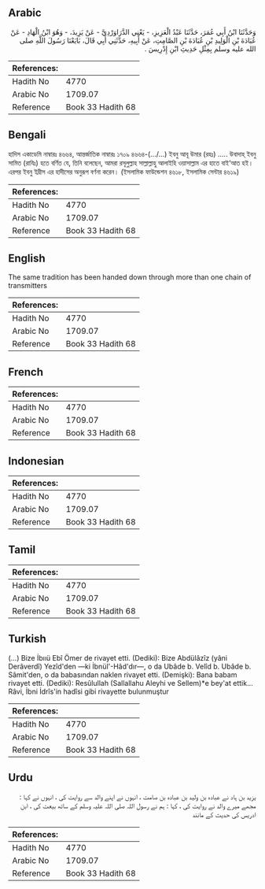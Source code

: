 ## Arabic


<div dir="rtl" lang="ar" style={{fontSize:'larger',backgroundColor:'#f8f9fa',padding:20}}>
وَحَدَّثَنَا ابْنُ أَبِي عُمَرَ، حَدَّثَنَا عَبْدُ الْعَزِيزِ، - يَعْنِي الدَّرَاوَرْدِيَّ - عَنْ يَزِيدَ، - وَهُوَ ابْنُ الْهَادِ - عَنْ عُبَادَةَ بْنِ الْوَلِيدِ بْنِ عُبَادَةَ بْنِ الصَّامِتِ، عَنْ أَبِيهِ، حَدَّثَنِي أَبِي قَالَ، بَايَعْنَا رَسُولَ اللَّهِ صلى الله عليه وسلم بِمِثْلِ حَدِيثِ ابْنِ إِدْرِيسَ ‏.‏
</div>
<div style={{backgroundColor:'#f8f9fa',padding:20, marginBottom: 10}}><table> <thead> <tr> <th>References:</th> <th></th> </tr> </thead> <tbody><tr><td>Hadith No</td><td>4770</td></tr><tr><td>Arabic No</td><td>1709.07</td></tr><tr><td>Reference</td><td>Book 33 Hadith 68</td></tr></tbody></table></div>

## Bengali


<div dir="ltr" lang="bn" style={{fontSize:'larger',backgroundColor:'#f8f9fa',padding:20}}>
হাদিস একাডেমি নাম্বারঃ ৪৬৬৪, আন্তর্জাতিক নাম্বারঃ ১৭০৯ ৪৬৬৪-(.../...) ইবনু আবূ উমার (রহঃ) ..... উবাদাহ্ ইবনু সামিত (রাযিঃ) হতে বর্ণিত যে, তিনি বলেছেন, আমরা রসূলুল্লাহ সাল্লাল্লাহু আলাইহি ওয়াসাল্লাম এর হাতে বাই’আত হই। এরপর ইবনু ইদ্রীস এর হাদীসের অনুরূপ বর্ণনা করেন। (ইসলামিক ফাউন্ডেশন ৪৬১৮, ইসলামিক সেন্টার ৪৬১৯)
</div>
<div style={{backgroundColor:'#f8f9fa',padding:20, marginBottom: 10}}><table> <thead> <tr> <th>References:</th> <th></th> </tr> </thead> <tbody><tr><td>Hadith No</td><td>4770</td></tr><tr><td>Arabic No</td><td>1709.07</td></tr><tr><td>Reference</td><td>Book 33 Hadith 68</td></tr></tbody></table></div>

## English


<div dir="ltr" lang="en" style={{fontSize:'larger',backgroundColor:'#f8f9fa',padding:20}}>
The same tradition has been handed down through more than one chain of transmitters
</div>
<div style={{backgroundColor:'#f8f9fa',padding:20, marginBottom: 10}}><table> <thead> <tr> <th>References:</th> <th></th> </tr> </thead> <tbody><tr><td>Hadith No</td><td>4770</td></tr><tr><td>Arabic No</td><td>1709.07</td></tr><tr><td>Reference</td><td>Book 33 Hadith 68</td></tr></tbody></table></div>

## French


<div dir="ltr" lang="fr" style={{fontSize:'larger',backgroundColor:'#f8f9fa',padding:20}}>

</div>
<div style={{backgroundColor:'#f8f9fa',padding:20, marginBottom: 10}}><table> <thead> <tr> <th>References:</th> <th></th> </tr> </thead> <tbody><tr><td>Hadith No</td><td>4770</td></tr><tr><td>Arabic No</td><td>1709.07</td></tr><tr><td>Reference</td><td>Book 33 Hadith 68</td></tr></tbody></table></div>

## Indonesian


<div dir="ltr" lang="id" style={{fontSize:'larger',backgroundColor:'#f8f9fa',padding:20}}>

</div>
<div style={{backgroundColor:'#f8f9fa',padding:20, marginBottom: 10}}><table> <thead> <tr> <th>References:</th> <th></th> </tr> </thead> <tbody><tr><td>Hadith No</td><td>4770</td></tr><tr><td>Arabic No</td><td>1709.07</td></tr><tr><td>Reference</td><td>Book 33 Hadith 68</td></tr></tbody></table></div>

## Tamil


<div dir="ltr" lang="ta" style={{fontSize:'larger',backgroundColor:'#f8f9fa',padding:20}}>

</div>
<div style={{backgroundColor:'#f8f9fa',padding:20, marginBottom: 10}}><table> <thead> <tr> <th>References:</th> <th></th> </tr> </thead> <tbody><tr><td>Hadith No</td><td>4770</td></tr><tr><td>Arabic No</td><td>1709.07</td></tr><tr><td>Reference</td><td>Book 33 Hadith 68</td></tr></tbody></table></div>

## Turkish


<div dir="ltr" lang="tr" style={{fontSize:'larger',backgroundColor:'#f8f9fa',padding:20}}>
(…) Bize İbııü Ebî Ömer de rivayet etti. (Dediki): Bize Abdülâzîz (yâni Derâverdî) Yezîd'den —ki İbnül'-Hâd'dır—, o da Ubâde b. Velîd b. Ubâde b. Sâmit'den, o da babasından naklen rivayet etti. (Demişki): Bana babam rivayet etti. (Dediki): Resûlullah (Sallallahu Aleyhi ve Sellem)*e bey'at ettik... Râvi, İbni İdrîs'in hadîsi gibi rivayette bulunmuştur
</div>
<div style={{backgroundColor:'#f8f9fa',padding:20, marginBottom: 10}}><table> <thead> <tr> <th>References:</th> <th></th> </tr> </thead> <tbody><tr><td>Hadith No</td><td>4770</td></tr><tr><td>Arabic No</td><td>1709.07</td></tr><tr><td>Reference</td><td>Book 33 Hadith 68</td></tr></tbody></table></div>

## Urdu


<div dir="rtl" lang="ur" style={{fontSize:'larger',backgroundColor:'#f8f9fa',padding:20}}>
یزید بن ہاد نے عبادہ بن ولید بن عبادہ بن صامت ، انہوں نے اپنے والد سے روایت کی ، انہوں نے کہا : مجھے میرے والد نے روایت کی ، کہا : ہم نے رسول اللہ صلی اللہ علیہ وسلم کے ساتھ بیعت کی ، ابن ادریس کی حدیث کے مانند
</div>
<div style={{backgroundColor:'#f8f9fa',padding:20, marginBottom: 10}}><table> <thead> <tr> <th>References:</th> <th></th> </tr> </thead> <tbody><tr><td>Hadith No</td><td>4770</td></tr><tr><td>Arabic No</td><td>1709.07</td></tr><tr><td>Reference</td><td>Book 33 Hadith 68</td></tr></tbody></table></div>